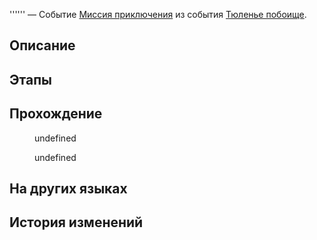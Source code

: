 {{Дополнить|Диалоги.}}
{{Миссия Инфобокс
|id              = 8032111
|Название        = 
|Изображение     = Миссия Освоения .png
|Тип             = Миссия приключения
|События         = Тюленье побоище
|Глава           = 
|Условия         = Завершена [[Миссия приключения]] ''[[Тюленье побоище: Пролог]]''
|Персонажи       = Аквафис; Первопроходец
|СтартЛокация    = Вечный священный город Охема
|Мир             = Амфореус
|Локации         = Вечный священный город Охема
|Предыдущая      = Тюленье побоище: Пролог
|Следующая       = 
|Награды         = Кредиты*66 666
}}
'''''' — Событие [[Миссия приключения]] из события [[Тюленье побоище]].

==Описание==
{{Описание|<!--официальное описание из Перекрёстка судеб-->}}

==Этапы==


==Прохождение==
{{Дополнить}}

<!--Unknown TalkSentence: 803210256-->
:{{Диалог}} undefined
:{{Диалог}} undefined
:<!--Unknown TalkSentence: 803210259-->
<!--Unknown TalkSentence: 803210260-->
{{Диалог Конец}}

==На других языках==
{{На других языках
|en   = 
|zhs  = 
|zht  = 
|ja   = 
|ko   = 
|es   = 
|fr   = 
|ru   = 
|th   = 
|vi   = 
|de   = 
|id   = 
|pt   = 
}}

==История изменений==
{{История изменений|3.2}}
